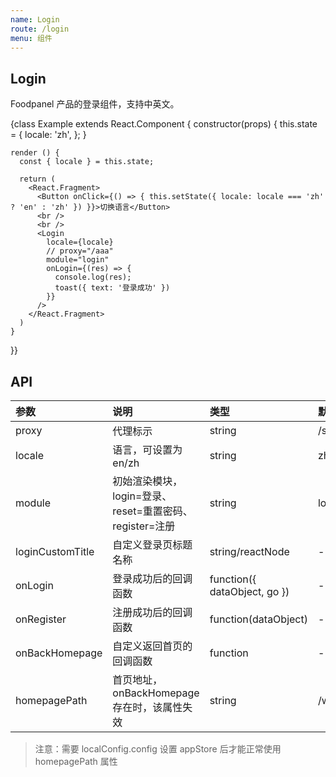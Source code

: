 ```yaml
---
name: Login
route: /login
menu: 组件
---
```



## Login

Foodpanel 产品的登录组件，支持中英文。

<Playground>
  {class Example extends React.Component {
    constructor(props) {
      this.state = {
        locale: 'zh',
      };
    }

    render () {
      const { locale } = this.state;

      return (
        <React.Fragment>
          <Button onClick={() => { this.setState({ locale: locale === 'zh' ? 'en' : 'zh' }) }}>切换语言</Button>
          <br />
          <br />
          <Login
            locale={locale}
            // proxy="/aaa"
            module="login"
            onLogin={(res) => {
              console.log(res);
              toast({ text: '登录成功' })
            }}
          />
        </React.Fragment>
      )
    }
  }}
</Playground>

## API

|参数|说明|类型|默认值|
|:--|:--|:--|:--|
|proxy|代理标示|string|/srm|
|locale|语言，可设置为 en/zh|string|zh|
|module|初始渲染模块，login=登录、reset=重置密码、register=注册|string|login|
|loginCustomTitle|自定义登录页标题名称|string/reactNode|-|
|onLogin|登录成功后的回调函数|function({ dataObject, go })|-|
|onRegister|注册成功后的回调函数|function(dataObject)|-|
|onBackHomepage|自定义返回首页的回调函数|function|-|
|homepagePath|首页地址，onBackHomepage存在时，该属性失效|string|/welcome|

> 注意：需要 localConfig.config 设置 appStore 后才能正常使用 homepagePath 属性